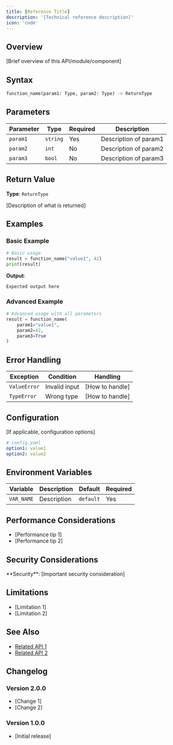 ```yaml
---
title: [Reference Title]
description: '[Technical reference description]'
icon: 'code'
---
```


## Overview

[Brief overview of this API/module/component]

## Syntax

```python
function_name(param1: Type, param2: Type) -> ReturnType
```

## Parameters

| Parameter | Type | Required | Description |
|-----------|------|----------|-------------|
| `param1` | `string` | Yes | Description of param1 |
| `param2` | `int` | No | Description of param2 |
| `param3` | `bool` | No | Description of param3 |

## Return Value

**Type**: `ReturnType`

[Description of what is returned]

## Examples

### Basic Example

```python
# Basic usage
result = function_name("value1", 42)
print(result)
```

**Output**:
```
Expected output here
```

### Advanced Example

```python
# Advanced usage with all parameters
result = function_name(
    param1="value1",
    param2=42,
    param3=True
)
```

## Error Handling

| Exception | Condition | Handling |
|-----------|-----------|----------|
| `ValueError` | Invalid input | [How to handle] |
| `TypeError` | Wrong type | [How to handle] |

## Configuration

[If applicable, configuration options]

```yaml
# config.yaml
option1: value1
option2: value2
```

## Environment Variables

| Variable | Description | Default | Required |
|----------|-------------|---------|----------|
| `VAR_NAME` | Description | `default` | Yes |

## Performance Considerations

* [Performance tip 1]
* [Performance tip 2]

## Security Considerations

<Warning>
  **Security**: [Important security consideration]
</Warning>

## Limitations

* [Limitation 1]
* [Limitation 2]

## See Also

* [Related API 1](/reference/related-1)
* [Related API 2](/reference/related-2)

## Changelog

### Version 2.0.0
* [Change 1]
* [Change 2]

### Version 1.0.0
* [Initial release]
